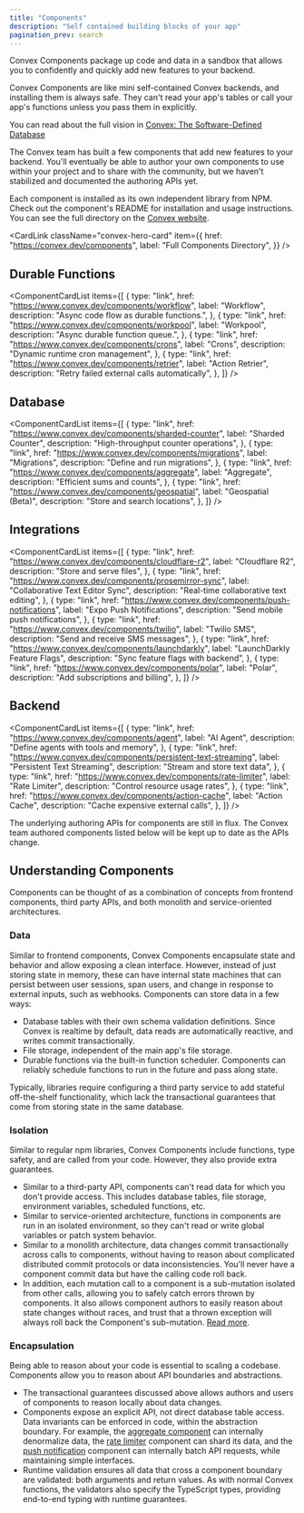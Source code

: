 ```yaml
---
title: "Components"
description: "Self contained building blocks of your app"
pagination_prev: search
---
```



<span className="convex-hero">
  Convex Components package up code and data in a sandbox that allows you to
  confidently and quickly add new features to your backend.
</span>

Convex Components are like mini self-contained Convex backends, and installing
them is always safe. They can't read your app's tables or call your app's
functions unless you pass them in explicitly.

You can read about the full vision in
[Convex: The Software-Defined Database](https://stack.convex.dev/the-software-defined-database#introducing-convex-components)

The Convex team has built a few components that add new features to your
backend. You'll eventually be able to author your own components to use within
your project and to share with the community, but we haven't stabilized and
documented the authoring APIs yet.

Each component is installed as its own independent library from NPM. Check out
the component's README for installation and usage instructions. You can see the
full directory on the [Convex website](https://convex.dev/components).

<CardLink
  className="convex-hero-card"
  item={{
    href: "https://convex.dev/components",
    label: "Full Components Directory",
  }}
/>

## Durable Functions

<ComponentCardList
  items={[
    {
      type: "link",
      href: "https://www.convex.dev/components/workflow",
      label: "Workflow",
      description: "Async code flow as durable functions.",
    },
    {
      type: "link",
      href: "https://www.convex.dev/components/workpool",
      label: "Workpool",
      description: "Async durable function queue.",
    },
    {
      type: "link",
      href: "https://www.convex.dev/components/crons",
      label: "Crons",
      description: "Dynamic runtime cron management",
    },
    {
      type: "link",
      href: "https://www.convex.dev/components/retrier",
      label: "Action Retrier",
      description: "Retry failed external calls automatically",
    },
  ]}
/>

## Database

<ComponentCardList
  items={[
    {
      type: "link",
      href: "https://www.convex.dev/components/sharded-counter",
      label: "Sharded Counter",
      description: "High-throughput counter operations",
    },
    {
      type: "link",
      href: "https://www.convex.dev/components/migrations",
      label: "Migrations",
      description: "Define and run migrations",
    },
    {
      type: "link",
      href: "https://www.convex.dev/components/aggregate",
      label: "Aggregate",
      description: "Efficient sums and counts",
    },
    {
      type: "link",
      href: "https://www.convex.dev/components/geospatial",
      label: "Geospatial (Beta)",
      description: "Store and search locations",
    },
  ]}
/>

## Integrations

<ComponentCardList
  items={[
    {
      type: "link",
      href: "https://www.convex.dev/components/cloudflare-r2",
      label: "Cloudflare R2",
      description: "Store and serve files",
    },
    {
      type: "link",
      href: "https://www.convex.dev/components/prosemirror-sync",
      label: "Collaborative Text Editor Sync",
      description: "Real-time collaborative text editing",
    },
    {
      type: "link",
      href: "https://www.convex.dev/components/push-notifications",
      label: "Expo Push Notifications",
      description: "Send mobile push notifications",
    },
    {
      type: "link",
      href: "https://www.convex.dev/components/twilio",
      label: "Twilio SMS",
      description: "Send and receive SMS messages",
    },
    {
      type: "link",
      href: "https://www.convex.dev/components/launchdarkly",
      label: "LaunchDarkly Feature Flags",
      description: "Sync feature flags with backend",
    },
    {
      type: "link",
      href: "https://www.convex.dev/components/polar",
      label: "Polar",
      description: "Add subscriptions and billing",
    },
  ]}
/>

## Backend

<ComponentCardList
  items={[
    {
      type: "link",
      href: "https://www.convex.dev/components/agent",
      label: "AI Agent",
      description: "Define agents with tools and memory",
    },
    {
      type: "link",
      href: "https://www.convex.dev/components/persistent-text-streaming",
      label: "Persistent Text Streaming",
      description: "Stream and store text data",
    },
    {
      type: "link",
      href: "https://www.convex.dev/components/rate-limiter",
      label: "Rate Limiter",
      description: "Control resource usage rates",
    },
    {
      type: "link",
      href: "https://www.convex.dev/components/action-cache",
      label: "Action Cache",
      description: "Cache expensive external calls",
    },
  ]}
/>

<Admonition type="caution" title="The component authoring APIs are in Beta">
  The underlying authoring APIs for components are still in flux. The Convex
  team authored components listed below will be kept up to date as the APIs
  change.
</Admonition>

## Understanding Components

Components can be thought of as a combination of concepts from frontend
components, third party APIs, and both monolith and service-oriented
architectures.

### Data

Similar to frontend components, Convex Components encapsulate state and behavior
and allow exposing a clean interface. However, instead of just storing state in
memory, these can have internal state machines that can persist between user
sessions, span users, and change in response to external inputs, such as
webhooks. Components can store data in a few ways:

- Database tables with their own schema validation definitions. Since Convex is
  realtime by default, data reads are automatically reactive, and writes commit
  transactionally.
- File storage, independent of the main app's file storage.
- Durable functions via the built-in function scheduler. Components can reliably
  schedule functions to run in the future and pass along state.

Typically, libraries require configuring a third party service to add stateful
off-the-shelf functionality, which lack the transactional guarantees that come
from storing state in the same database.

### Isolation

Similar to regular npm libraries, Convex Components include functions, type
safety, and are called from your code. However, they also provide extra
guarantees.

- Similar to a third-party API, components can't read data for which you don't
  provide access. This includes database tables, file storage, environment
  variables, scheduled functions, etc.
- Similar to service-oriented architecture, functions in components are run in
  an isolated environment, so they can't read or write global variables or patch
  system behavior.
- Similar to a monolith architecture, data changes commit transactionally across
  calls to components, without having to reason about complicated distributed
  commit protocols or data inconsistencies. You'll never have a component commit
  data but have the calling code roll back.
- In addition, each mutation call to a component is a sub-mutation isolated from
  other calls, allowing you to safely catch errors thrown by components. It also
  allows component authors to easily reason about state changes without races,
  and trust that a thrown exception will always roll back the Component's
  sub-mutation. [Read more](/components/using.mdx#transactions).

### Encapsulation

Being able to reason about your code is essential to scaling a codebase.
Components allow you to reason about API boundaries and abstractions.

- The transactional guarantees discussed above allows authors and users of
  components to reason locally about data changes.
- Components expose an explicit API, not direct database table access. Data
  invariants can be enforced in code, within the abstraction boundary. For
  example, the [aggregate component](https://convex.dev/components/aggregate)
  can internally denormalize data, the
  [rate limiter](https://convex.dev/components/rate-limiter) component can shard
  its data, and the
  [push notification](https://convex.dev/components/push-notifications)
  component can internally batch API requests, while maintaining simple
  interfaces.
- Runtime validation ensures all data that cross a component boundary are
  validated: both arguments and return values. As with normal Convex functions,
  the validators also specify the TypeScript types, providing end-to-end typing
  with runtime guarantees.
